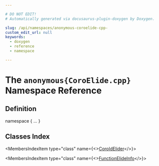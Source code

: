 ```yaml
---

# DO NOT EDIT!
# Automatically generated via docusaurus-plugin-doxygen by Doxygen.

slug: /api/namespaces/anonymous-coroelide-cpp-
custom_edit_url: null
keywords:
  - doxygen
  - reference
  - namespace

---
```





# The `anonymous{CoroElide.cpp}` Namespace Reference

<DoxygenPage pluginConfig={pluginConfig}>



## Definition

<CodeBlock>namespace &#123; ... &#125;</CodeBlock>

## Classes Index

<MembersIndex>

<MembersIndexItem
  type="class"
  name={<><a href="/docs/api/classes/anonymous-namespace-coroelide-cpp-/coroidelider">CoroIdElider</a></>}>
</MembersIndexItem>

<MembersIndexItem
  type="class"
  name={<><a href="/docs/api/classes/anonymous-namespace-coroelide-cpp-/functionelideinfo">FunctionElideInfo</a></>}>
</MembersIndexItem>

</MembersIndex>


</DoxygenPage>

